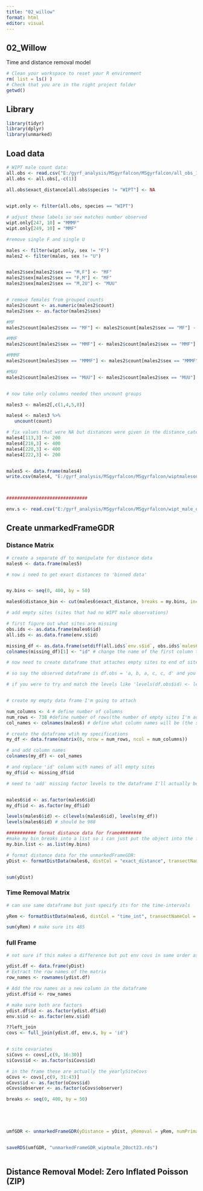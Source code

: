 ```yaml
---
title: "02_willow"
format: html
editor: visual
---
```


## 02_Willow

Time and distance removal model

```r
# Clean your workspace to reset your R environment
rm( list = ls() )
# Check that you are in the right project folder
getwd()
```

## Library

```r

library(tidyr)
library(dplyr)
library(unmarked)

```

## Load data

```r

# WIPT male count data:
all.obs <- read.csv("E:/gyrf_analysis/MSgyrfalcon/MSgyrfalcon/all_obs_17Oct23.csv")
all.obs <- all.obs[,-c(1)]

all.obs$exact_distance[all.obs$species != "WIPT"] <- NA
  

wipt.only <- filter(all.obs, species == "WIPT")

# adjust these labels so sex matches number observed
wipt.only[247, 10] = "MMMF"
wipt.only[249, 10] = "MMF"

#remove single F and single U

males <- filter(wipt.only, sex != "F")
males2 <- filter(males, sex != "U")


males2$sex[males2$sex == "M,F"] <- "MF"
males2$sex[males2$sex == "F,M"] <- "MF"
males2$sex[males2$sex == "M,2U"] <- "MUU"


# remove females from grouped counts
males2$count <- as.numeric(males2$count)
males2$sex <- as.factor(males2$sex)

#MF
males2$count[males2$sex == "MF"] <- males2$count[males2$sex == "MF"] - 1

#MMF
males2$count[males2$sex == "MMF"] <- males2$count[males2$sex == "MMF"] - 1

#MMMF
males2$count[males2$sex == "MMMF"] <- males2$count[males2$sex == "MMMF"] - 1

#MUU
males2$count[males2$sex == "MUU"] <- males2$count[males2$sex == "MUU"] - 2


# now take only columns needed then uncount groups

males3 <- males2[,c(1,4,5,8)]

males4 <- males3 %>%
   uncount(count)

# fix values that were NA but distances were given in the distance_category column
males4[113,3] <- 200
males4[218,3] <- 400
males4[220,3] <- 400
males4[222,3] <- 200


males5 <- data.frame(males4)
write.csv(males4, "E:/gyrf_analysis/MSgyrfalcon/MSgyrfalcon/wiptmalesonly_timeanddist_19Oct23.csv")



##############################

env.s <- read.csv("E:/gyrf_analysis/MSgyrfalcon/MSgyrfalcon/wipt_male_df_timeanddist_18Oct23.csv")

```

## Create unmarkedFrameGDR

### Distance Matrix

```r

# create a separate df to manipulate for distance data
males6 <- data.frame(males5)

# now i need to get exact distances to 'binned data'


my.bins <- seq(0, 400, by = 50)

males6$distance_bin <- cut(males6$exact_distance, breaks = my.bins, include.lowest = TRUE)

# add empty sites (sites that had no WIPT male observations)

# first figure out what sites are missing
obs.ids <- as.data.frame(males6$id)
all.ids <- as.data.frame(env.s$id)

missing_df <- as.data.frame(setdiff(all.ids$`env.s$id`, obs.ids$`males6$id`))
colnames(missing_df)[1] <- "id" # change the name of the first column to 'id'

# now need to create dataframe that attaches empty sites to end of sites where ptarmigan were observed so i can then match those 'levels' of sites to the data frame of only observed. It make sure the formatting code knows there are sites where ptarmigan weren't observed. But the empty sites need to be attached to the end of the observed sites in an actual dataframe and then those levels matched to the observed dataframe as 'ghost' levels or else the order will be messed up and it will put the 'observed' ptarmigan into sites that were actually empty.

# so say the observed dataframe is df.obs = 'a, b, a, c, c, d' and you also had a site 'e' that was empty that you want to add to the levels. so a dataframe with all sites/levels, df.allsites = 'a, b, c, d, e'

# if you were to try and match the levels like 'levels(df.obs$id) <- levels(df.allsites$id) it would change the order of the observed sites to 'a, b, c, d, e' so then e would be matched up with a row that has an observation. you need to create a df that matches the same pattern of repeated site observations then add all the missing ones at the end: df.match = 'a, b, a, c, c, d, e' so then when you match them up the first sequence of 'a, b, a, c, c, d' matches up, then e is put at the end with empty values


# create my empty data frame I'm going to attach

num_columns <- 4 # define number of columns
num_rows <- 738 #define number of rows(the number of empty sites I'm adding)
col_names <- colnames(males6) # define what column names will be (the same as the frame i'm binding too)

# create the dataframe wtih my specifications
my_df <- data.frame(matrix(0, nrow = num_rows, ncol = num_columns))

# and add column names
colnames(my_df) <- col_names

# and replace 'id' column with names of all empty sites
my_df$id <- missing_df$id

# need to 'add' missing factor levels to the dataframe I'll actually be putting into the formatting code (creates 'ghost' sites for all empty sites)


males6$id <- as.factor(males6$id)
my_df$id <- as.factor(my_df$id)

levels(males6$id) <- c(levels(males6$id), levels(my_df))
levels(males6$id) # should be 988

########### format distance data for frame########
#make my bin breaks into a list so i can just put the object into the formatting insteading having to list them all out
my.bin.list <- as.list(my.bins)

# format distance data for the unmarkedFrameGDR:
yDist <- formatDistData(males6, distCol = "exact_distance", transectNameCol = "id", dist.breaks = my.bin.list)


sum(yDist)

```

### Time Removal Matrix

```r

# can use same dataframe but just specify its for the time-intervals

yRem <- formatDistData(males6, distCol = "time_int", transectNameCol = "id", dist.breaks = c(0, 2, 4, 6, 8, 10))

sum(yRem) # make sure its 485
```

### full Frame

```r

# not sure if this makes a difference but put env covs in same order as yDist and yRem

ydist.df <- data.frame(yDist)
# Extract the row names of the matrix
row_names <- rownames(ydist.df)

# Add the row names as a new column in the dataframe
ydist.df$id <- row_names

# make sure both are factors
ydist.df$id <- as.factor(ydist.df$id)
env.s$id <- as.factor(env.s$id)

??left_join
covs <- full_join(ydist.df, env.s, by = 'id')


# site covariates
siCovs <- covs[,c(9, 16:30)]
siCovs$id <- as.factor(siCovs$id)

# in the frame these are actually the yearlySiteCovs
oCovs <- covs[,c(9, 31:43)]
oCovs$id <- as.factor(oCovs$id)
oCovs$observer <- as.factor(oCovs$observer)

breaks <- seq(0, 400, by = 50)





umfGDR <- unmarkedFrameGDR(yDistance = yDist, yRemoval = yRem, numPrimary = 1, siteCovs = siCovs, obsCovs = NULL, yearlySiteCovs = oCovs, dist.breaks = breaks, unitsIn = 'm', period.lengths = NULL)


saveRDS(umfGDR, "unmarkedFrameGDR_wiptmale_20oct23.rds")



```

## Distance Removal Model: Zero Inflated Poisson (ZIP)

```r










```
